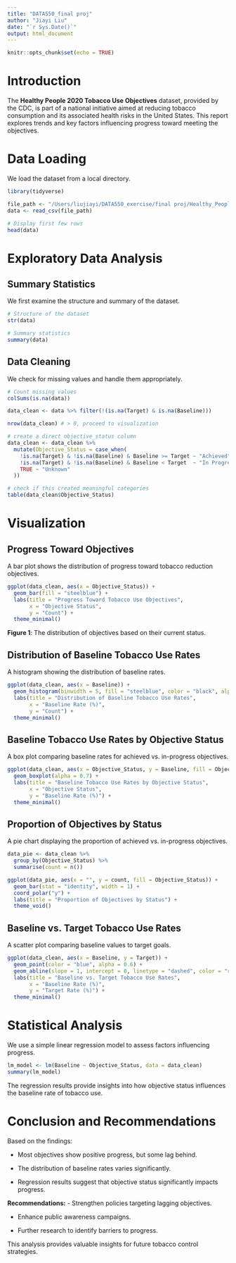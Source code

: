 ```yaml
---
title: "DATA550_final proj"
author: "Jiayi Liu"
date: "`r Sys.Date()`"
output: html_document
---
```


```r
knitr::opts_chunk$set(echo = TRUE)
```

# Introduction
The **Healthy People 2020 Tobacco Use Objectives** dataset, provided by the CDC, is part of a national initiative aimed at reducing tobacco consumption and its associated health risks in the United States. This report explores trends and key factors influencing progress toward meeting the objectives.

# Data Loading
We load the dataset from a local directory.

```r
library(tidyverse)

file_path <- "/Users/liujiayi/DATA550_exercise/final proj/Healthy_People_2020_Tobacco_Use_Objectives_20250128.csv"
data <- read_csv(file_path)

# Display first few rows
head(data)
```

# Exploratory Data Analysis
## Summary Statistics
We first examine the structure and summary of the dataset.

```r
# Structure of the dataset
str(data)

# Summary statistics
summary(data)
```

## Data Cleaning
We check for missing values and handle them appropriately.

```r
# Count missing values
colSums(is.na(data))

data_clean <- data %>% filter(!(is.na(Target) & is.na(Baseline)))

nrow(data_clean) # > 0, proceed to visualization
```

```r
# create a direct objective_status column
data_clean <- data_clean %>%
  mutate(Objective_Status = case_when(
    !is.na(Target) & !is.na(Baseline) & Baseline >= Target ~ "Achieved",
    !is.na(Target) & !is.na(Baseline) & Baseline < Target  ~ "In Progress",
    TRUE ~ "Unknown"
  ))

# check if this created meaningful categories
table(data_clean$Objective_Status)
```

# Visualization
## Progress Toward Objectives
A bar plot shows the distribution of progress toward tobacco reduction objectives.

```r
ggplot(data_clean, aes(x = Objective_Status)) +
  geom_bar(fill = "steelblue") +
  labs(title = "Progress Toward Tobacco Use Objectives",
       x = "Objective Status",
       y = "Count") +
  theme_minimal()
```

**Figure 1**: The distribution of objectives based on their current status.

## Distribution of Baseline Tobacco Use Rates
A histogram showing the distribution of baseline rates.

```r
ggplot(data_clean, aes(x = Baseline)) +
  geom_histogram(binwidth = 5, fill = "steelblue", color = "black", alpha = 0.7) +
  labs(title = "Distribution of Baseline Tobacco Use Rates",
       x = "Baseline Rate (%)",
       y = "Count") +
  theme_minimal()
```

## Baseline Tobacco Use Rates by Objective Status
A box plot comparing baseline rates for achieved vs. in-progress objectives.

```r
ggplot(data_clean, aes(x = Objective_Status, y = Baseline, fill = Objective_Status)) +
  geom_boxplot(alpha = 0.7) +
  labs(title = "Baseline Tobacco Use Rates by Objective Status",
       x = "Objective Status",
       y = "Baseline Rate (%)") +
  theme_minimal()
```

## Proportion of Objectives by Status
A pie chart displaying the proportion of achieved vs. in-progress objectives.

```r
data_pie <- data_clean %>%
  group_by(Objective_Status) %>%
  summarise(count = n())

ggplot(data_pie, aes(x = "", y = count, fill = Objective_Status)) +
  geom_bar(stat = "identity", width = 1) +
  coord_polar("y") +
  labs(title = "Proportion of Objectives by Status") +
  theme_void()
```

## Baseline vs. Target Tobacco Use Rates
A scatter plot comparing baseline values to target goals.

```r
ggplot(data_clean, aes(x = Baseline, y = Target)) +
  geom_point(color = "blue", alpha = 0.6) +
  geom_abline(slope = 1, intercept = 0, linetype = "dashed", color = "red") +
  labs(title = "Baseline vs. Target Tobacco Use Rates",
       x = "Baseline Rate (%)",
       y = "Target Rate (%)") +
  theme_minimal()
```

# Statistical Analysis
We use a simple linear regression model to assess factors influencing progress.

```r
lm_model <- lm(Baseline ~ Objective_Status, data = data_clean)
summary(lm_model)
```

The regression results provide insights into how objective status influences the baseline rate of tobacco use.

# Conclusion and Recommendations
Based on the findings:

- Most objectives show positive progress, but some lag behind.

- The distribution of baseline rates varies significantly.

- Regression results suggest that objective status significantly impacts progress.

**Recommendations:**
- Strengthen policies targeting lagging objectives.

- Enhance public awareness campaigns.

- Further research to identify barriers to progress.

This analysis provides valuable insights for future tobacco control strategies.

